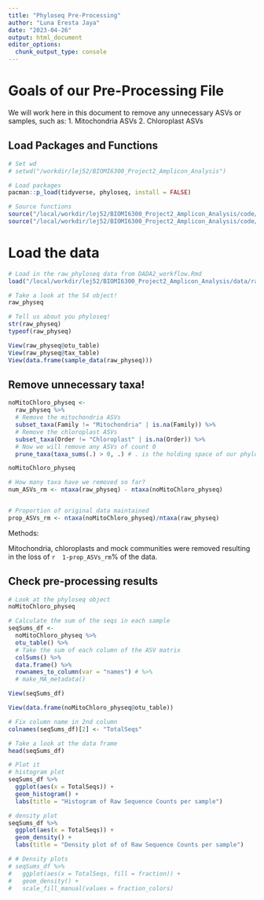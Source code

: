 ```yaml
---
title: "Phyloseq Pre-Processing"
author: "Luna Eresta Jaya"
date: "2023-04-26"
output: html_document
editor_options: 
  chunk_output_type: console
---
```


# Goals of our Pre-Processing File

We will work here in this document to remove any unnecessary ASVs or samples, such as:
1. Mitochondria ASVs
2. Chloroplast ASVs

## Load Packages and Functions

```r
# Set wd
# setwd("/workdir/lej52/BIOMI6300_Project2_Amplicon_Analysis")

# Load packages
pacman::p_load(tidyverse, phyloseq, install = FALSE)

# Source functions
source("/local/workdir/lej52/BIOMI6300_Project2_Amplicon_Analysis/code/functions.R")
source("/local/workdir/lej52/BIOMI6300_Project2_Amplicon_Analysis/code/colors_and_shapes.R")
```


# Load the data

```r
# Load in the raw_phyloseq data from DADA2_workflow.Rmd
load("/local/workdir/lej52/BIOMI6300_Project2_Amplicon_Analysis/data/raw_physeq.RData")

# Take a look at the S4 object!
raw_physeq

# Tell us about you phyloseq!
str(raw_physeq)
typeof(raw_physeq)

View(raw_physeq@otu_table)
View(raw_physeq@tax_table)
View(data.frame(sample_data(raw_physeq)))
```


## Remove unnecessary taxa!

```r

noMitoChloro_physeq <-
  raw_physeq %>%
  # Remove the mitochondria ASVs
  subset_taxa(Family != "Mitochondria" | is.na(Family)) %>%
  # Remove the chloroplast ASVs
  subset_taxa(Order != "Chloroplast" | is.na(Order)) %>%
  # Now we will remove any ASVs of count 0
  prune_taxa(taxa_sums(.) > 0, .) # . is the holding space of our phyloseq objects that make it through our pipes

noMitoChloro_physeq

# How many taxa have we removed so far?
num_ASVs_rm <- ntaxa(raw_physeq) - ntaxa(noMitoChloro_physeq)


# Proportion of original data maintained
prop_ASVs_rm <- ntaxa(noMitoChloro_physeq)/ntaxa(raw_physeq)

```

Methods:

Mitochondria, chloroplasts and mock communities were removed resulting in the loss of `r  1-prop_ASVs_rm`% of the data.

## Check pre-processing results

```r
# Look at the phyloseq object
noMitoChloro_physeq

# Calculate the sum of the seqs in each sample
seqSums_df <-
  noMitoChloro_physeq %>%
  otu_table() %>%
  # Take the sum of each column of the ASV matrix
  colSums() %>%
  data.frame() %>%
  rownames_to_column(var = "names") # %>%
  # make_MA_metadata()

View(seqSums_df)

View(data.frame(noMitoChloro_physeq@otu_table))

# Fix column name in 2nd column
colnames(seqSums_df)[2] <- "TotalSeqs"

# Take a look at the data frame
head(seqSums_df)

# Plot it
# histogram plot
seqSums_df %>%
  ggplot(aes(x = TotalSeqs)) +
  geom_histogram() +
  labs(title = "Histogram of Raw Sequence Counts per sample")

# density plot
seqSums_df %>%
  ggplot(aes(x = TotalSeqs)) +
  geom_density() +
  labs(title = "Density plot of of Raw Sequence Counts per sample")

# # Density plots
# seqSums_df %>%
#   ggplot(aes(x = TotalSeqs, fill = fraction)) +
#   geom_density() +
#   scale_fill_manual(values = fraction_colors)
```

